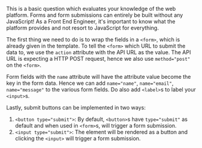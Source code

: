 
This is a basic question which evaluates your knowledge of the web platform. Forms and form submissions can entirely be built without any JavaScript! As a Front End Engineer, it's important to know what the platform provides and not resort to JavaScript for everything.

The first thing we need to do is to wrap the fields in a `<form>`, which is already given in the template. To tell the `<form>` which URL to submit the data to, we use the `action` attribute with the API URL as the value. The API URL is expecting a HTTP POST request, hence we also use `method="post"` on the `<form>`.

Form fields with the `name` attribute will have the attribute value become the key in the form data. Hence we can add `name="name"`, `name="email"`, `name="message"` to the various form fields. Do also add `<label>`s to label your `<input>`s.

Lastly, submit buttons can be implemented in two ways:

1. `<button type="submit">`: By default, `<button>`s have `type="submit"` as default and when used in `<form>`s, will trigger a form submission.
1. `<input type="submit">`: The element will be rendered as a button and clicking the `<input>` will trigger a form submission.

<TestCases />
<Notes />
